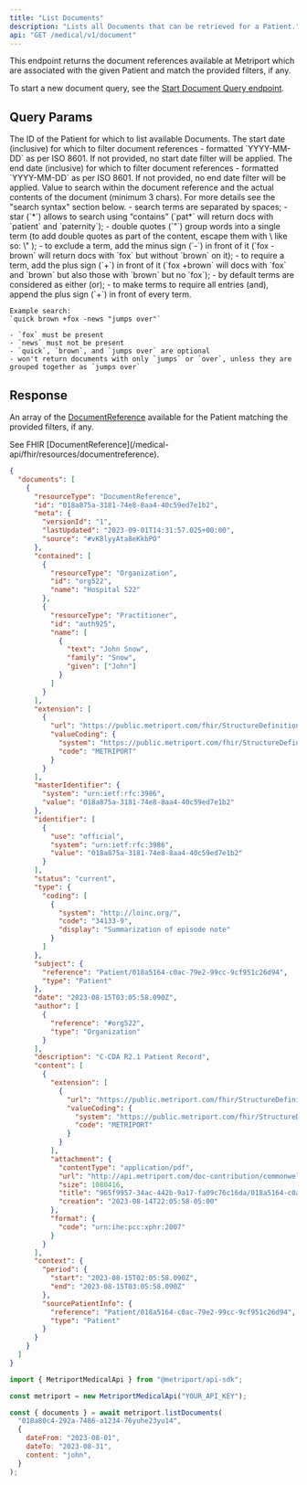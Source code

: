 ```yaml
---
title: "List Documents"
description: "Lists all Documents that can be retrieved for a Patient."
api: "GET /medical/v1/document"
---
```


This endpoint returns the document references available at Metriport which are associated with the
given Patient and match the provided filters, if any.

To start a new document
query, see the [Start Document Query endpoint](/medical-api/api-reference/document/start-document-query).

## Query Params

<ParamField query="patientId" type="string" required>
  The ID of the Patient for which to list available Documents.
</ParamField>

<ParamField query="dateFrom" type="string" optional>
  The start date (inclusive) for which to filter document references - formatted `YYYY-MM-DD` as per
  ISO 8601. If not provided, no start date filter will be applied.
</ParamField>

<ParamField query="dateTo" type="string" optional>
  The end date (inclusive) for which to filter document references - formatted `YYYY-MM-DD` as per
  ISO 8601. If not provided, no end date filter will be applied.
</ParamField>

<ParamField query="content" type="string" optional>
  Value to search within the document reference and the actual contents of the document (minimum 3 chars). For more details see the "search syntax" section
  below.
  
  <Expandable title="Search syntax">
    - search terms are separated by spaces;
    - star (`*`) allows to search using “contains” (`pat*` will return docs with `patient` and `paternity`);
    - double quotes (`"`) group words into a single term (to add double quotes as part of the content, escape
    them with \ like so: \" );
    - to exclude a term, add the minus sign (`-`) in front of it (`fox -brown` will return docs with `fox` but
    without `brown` on it);
    - to require a term, add the plus sign (`+`) in front of it (`fox +brown` will docs with `fox` and `brown`
    but also those with `brown` but no `fox`);
    - by default terms are considered as either (or);
    - to make terms to require all entries (and), append the plus sign (`+`) in front of every term.

    Example search:
    `quick brown +fox -news "jumps over"`

    - `fox` must be present
    - `news` must not be present
    - `quick`, `brown`, and `jumps over` are optional
    - won't return documents with only `jumps` or `over`, unless they are grouped together as `jumps over`
  </Expandable>
</ParamField>

## Response

An array of the [DocumentReference](/medical-api/fhir/resources/documentreference) available for the
Patient matching the provided filters, if any.

<ResponseField name="documents" type="DocumentReference[]" required>
  See FHIR [DocumentReference](/medical-api/fhir/resources/documentreference).
</ResponseField>

```json
{
  "documents": [
    {
      "resourceType": "DocumentReference",
      "id": "018a875a-3181-74e8-8aa4-40c59ed7e1b2",
      "meta": {
        "versionId": "1",
        "lastUpdated": "2023-09-01T14:31:57.025+00:00",
        "source": "#vK8lyyAta8eKkbPO"
      },
      "contained": [
        {
          "resourceType": "Organization",
          "id": "org522",
          "name": "Hospital 522"
        },
        {
          "resourceType": "Practitioner",
          "id": "auth925",
          "name": [
            {
              "text": "John Snow",
              "family": "Snow",
              "given": ["John"]
            }
          ]
        }
      ],
      "extension": [
        {
          "url": "https://public.metriport.com/fhir/StructureDefinition/data-source.json",
          "valueCoding": {
            "system": "https://public.metriport.com/fhir/StructureDefinition/data-source.json",
            "code": "METRIPORT"
          }
        }
      ],
      "masterIdentifier": {
        "system": "urn:ietf:rfc:3986",
        "value": "018a875a-3181-74e8-8aa4-40c59ed7e1b2"
      },
      "identifier": [
        {
          "use": "official",
          "system": "urn:ietf:rfc:3986",
          "value": "018a875a-3181-74e8-8aa4-40c59ed7e1b2"
        }
      ],
      "status": "current",
      "type": {
        "coding": [
          {
            "system": "http://loinc.org/",
            "code": "34133-9",
            "display": "Summarization of episode note"
          }
        ]
      },
      "subject": {
        "reference": "Patient/018a5164-c0ac-79e2-99cc-9cf951c26d94",
        "type": "Patient"
      },
      "date": "2023-08-15T03:05:58.090Z",
      "author": [
        {
          "reference": "#org522",
          "type": "Organization"
        }
      ],
      "description": "C-CDA R2.1 Patient Record",
      "content": [
        {
          "extension": [
            {
              "url": "https://public.metriport.com/fhir/StructureDefinition/data-source.json",
              "valueCoding": {
                "system": "https://public.metriport.com/fhir/StructureDefinition/data-source.json",
                "code": "METRIPORT"
              }
            }
          ],
          "attachment": {
            "contentType": "application/pdf",
            "url": "http://api.metriport.com/doc-contribution/commonwell/?fileName=965f9957-34ac-442b-9a17-fa09c76c16da/018a5164-c0ac-79e2-99cc-9cf951c26d94/965f9957-34ac-442b-9a17-fa09c76c16da_018a5164-c0ac-79e2-99cc-9cf951c26d94_018a875a-3181-74e8-8aa4-40c59ed7e1b2",
            "size": 1080416,
            "title": "965f9957-34ac-442b-9a17-fa09c76c16da/018a5164-c0ac-79e2-99cc-9cf951c26d94/965f9957-34ac-442b-9a17-fa09c76c16da_018a5164-c0ac-79e2-99cc-9cf951c26d94_018a875a-3181-74e8-8aa4-40c59ed7e1b2",
            "creation": "2023-08-14T22:05:58-05:00"
          },
          "format": {
            "code": "urn:ihe:pcc:xphr:2007"
          }
        }
      ],
      "context": {
        "period": {
          "start": "2023-08-15T02:05:58.090Z",
          "end": "2023-08-15T03:05:58.090Z"
        },
        "sourcePatientInfo": {
          "reference": "Patient/018a5164-c0ac-79e2-99cc-9cf951c26d94",
          "type": "Patient"
        }
      }
    }
  ]
}
```

<ResponseExample>

```javascript Metriport SDK
import { MetriportMedicalApi } from "@metriport/api-sdk";

const metriport = new MetriportMedicalApi("YOUR_API_KEY");

const { documents } = await metriport.listDocuments(
  "018a80c4-292a-7486-a1234-76yuhe23yu14",
  {
    dateFrom: "2023-08-01",
    dateTo: "2023-08-31",
    content: "john",
  }
);
```

</ResponseExample>
